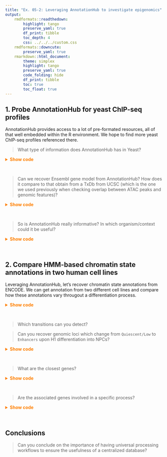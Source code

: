 ```yaml
---
title: "Ex. 05-2: Leveraging AnnotationHub to investigate epigenomics"
output: 
    rmdformats::readthedown: 
        highlight: tango
        preserve_yaml: true
        df_print: tibble
        toc_depth: 4
        css: ../../../custom.css
    rmdformats::downcute: 
        preserve_yaml: true
    rmarkdown::html_document: 
        theme: simplex
        highlight: tango
        preserve_yaml: true
        code_folding: hide
        df_print: tibble
        toc: true
        toc_float: true
---
```


## 1. Probe AnnotationHub for yeast ChIP-seq profiles

AnnotationHub provides access to a lot of pre-formated resources, 
all of that well embedded within the R environment. We hope to find 
more yeast ChIP-seq profiles referenced there.

> What type of information does AnnotationHub has in Yeast?

<details><summary style='color: #ff7f00; font-weight: bold'>Show code</summary><p>
```r
library(AnnotationHub)
ah = AnnotationHub()
ah
head(sort(table(ah$species), decreasing = TRUE), 25)
ah_yeast <- query(ah, "Saccharomyces cerevisiae")
ah_yeast
table(ah_yeast$sourcetype)
query(ah_yeast, c("FASTA"))$title
query(ah_yeast, c("GTF"))$title
query(ah_yeast, c("UCSC track"))$title
```
</p></details><br>

> Can we recover Ensembl gene model from AnnotationHub? How does it compare to that 
obtain from a TxDb from UCSC (which is the one we used previously when checking 
overlap between ATAC peaks and genomic features)?

<details><summary style='color: #ff7f00; font-weight: bold'>Show code</summary><p>
```r
query(ah, c("Saccharomyces cerevisiae", "release-102"))
yeast_gtf <- ah[['AH87694']]
yeast_Ensembl_genes <- yeast_gtf[yeast_gtf$type == 'gene']
sort(yeast_Ensembl_genes)
query(ah, c("Saccharomyces cerevisiae", "UCSC", "TxDb"))
yeast_UCSC_genes <- GenomicFeatures::genes(ah[['AH52272']])
sort(yeast_UCSC_genes)
```
</p></details><br>

> So is AnnotationHub really informative? In which organism/context could it be useful? 

<details><summary style='color: #ff7f00; font-weight: bold'>Show code</summary><p>
```r
ah_human_epigenome <- query(ah, c("Homo sapiens", "EpigenomeRoadMap"))
table(ah_human_epigenome$rdataclass)
head(query(ah_human_epigenome, 'BigWigFile')$title, 50)
```
</p></details><br>

## 2. Compare HMM-based chromatin state annotations in two human cell lines

Leveraging AnnotationHub, let's recover chromatin state annotations from ENCODE. 
We can get annotation from two different cell lines and compare how these annotations vary 
througout a differentiation process. 

<details><summary style='color: #ff7f00; font-weight: bold'>Show code</summary><p>
```r
library(tidyverse)
epigenome_metadata <- query(ah_human_epigenome, 'data.frame')[[1]]
epigenome_metadata[1:10, 1:10]
query(ah_human_epigenome, c("chromhmmSegmentations", "cell line"))
H1_states <- query(ah_human_epigenome, c("chromhmmSegmentations", "ESC.H1"))[[1]]
NPC_states <- query(ah_human_epigenome, c("chromhmmSegmentations", "ESDR.H1.NEUR.PROG"))[[1]]
H1_states <- resize(H1_states, 1, fix = 'center') # Resizing to make it easier to find overlap
NPC_states <- resize(NPC_states, 1, fix = 'center') # Resizing to make it easier to find overlap
H1_states$state_in_NPCs <- NPC_states[nearest(H1_states, NPC_states)]$name
states <- c(
    "Active TSS", 
    "Flanking Active TSS", 
    "Bivalent/Poised TSS", 
    "Enhancers",
    "Flanking Bivalent TSS/Enh", 
    "Strong transcription",
    "Transcr. at gene 5' and 3'", 
    "Weak transcription",
    "Bivalent Enhancer", 
    "Genic enhancers",
    "Quiescent/Low", 
    "Heterochromatin", 
    "Weak Repressed PolyComb", 
    "Repressed PolyComb", 
    "ZNF genes & repeats"
)
df <- data.frame(
    stateInH1 = factor(H1_states$name, levels = states),
    stateInNPCs = factor(H1_states$state_in_NPCs, levels = states)
)
p <- df %>% 
    group_by(stateInH1, stateInNPCs) %>% 
    summarize(count = n()) %>% 
    ggplot(aes(x = stateInH1, y = stateInNPCs, fill = count)) + 
    geom_tile(col = "black") + 
    theme_bw() + 
    scale_fill_gradientn(colours = c('white', 'orange', 'darkred')) + 
    theme(
        axis.text.x = element_text(angle = 90, hjust = 1, vjust = 0.5), 
        panel.border = element_blank(),
        panel.grid.major = element_blank(), 
        panel.grid.minor = element_blank(), 
        axis.ticks = element_blank()
    ) + 
    labs(
        x = "Chromatin states in H1 cells", 
        y = "Chromatin states in H1-derived\nneural progenitor cells", 
        fill = '#'
    ) + 
    coord_fixed()
p
```
</p></details><br>

> Which transitions can you detect? 

> Can you recover genomic loci which change from `Quiescent/Low` to `Enhancers` upon H1 differentiation into NPCs? 

<details><summary style='color: #ff7f00; font-weight: bold'>Show code</summary><p>
```r
H1_states <- query(ah_human_epigenome, c("chromhmmSegmentations", "ESC.H1"))[[1]]
transitioning_loci <- H1_states[df$stateInH1 == 'Repressed PolyComb' & df$stateInNPCs == 'Enhancers']
```
</p></details><br>

> What are the closest genes? 

<details><summary style='color: #ff7f00; font-weight: bold'>Show code</summary><p>
```r
query(ah, c("Homo sapiens", "release-75"))
human_gtf <- ah[['AH10684']]
human_Ensembl_genes <- human_gtf[human_gtf$type == 'gene' & human_gtf$gene_biotype == 'protein_coding']
human_Ensembl_TSSs <- resize(human_Ensembl_genes, 1, 'start')
human_Ensembl_TSSs
#
seqlevelsStyle(transitioning_loci) <- "NCBI"
transitioning_loci <- keepStandardChromosomes(transitioning_loci, pruning.mode = 'coarse')
human_Ensembl_TSSs <- keepStandardChromosomes(human_Ensembl_TSSs, pruning.mode = 'coarse')
seqinfo(transitioning_loci) <- seqinfo(human_Ensembl_TSSs)
transitioning_loci$nearest_gene <- human_Ensembl_TSSs[nearest(transitioning_loci, human_Ensembl_TSSs)]$gene_name
transitioning_loci$distance_to_nearest_gene <- mcols(distanceToNearest(transitioning_loci, human_Ensembl_TSSs))$distance
```
</p></details><br>

> Are the associated genes involved in a specific process? 

<details><summary style='color: #ff7f00; font-weight: bold'>Show code</summary><p>
```r
genes <- unique(transitioning_loci$nearest_gene[transitioning_loci$distance_to_nearest_gene <= 500]) 
res <- gprofiler2::gost(genes, organism = 'hsapiens')
res$result %>% arrange(p_value)
```
</p></details><br>

## Conclusions 

> Can you conclude on the importance of having universal processing 
workflows to ensure the usefulness of a centralized database? 

